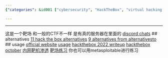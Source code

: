 ```yaml
---
{"categories": &id001 ["cybersecurity", "HackTheBox", "virtual hacking environment", "alternatives", "11topbestalternatives.com/hack-the-box/", "alternativeto.net/software/hack-the-box/", "writeups"], "category": "Cybersecurity", "date": "2022-11-29 16:12:25", "description": "HackTheBox is a cybersecurity platform that provides users with a virtual hacking environment for practice and training. Unlike traditional CTF competitions, HackTheBox features real servers to enhance the learning experience. While there are alternatives such as 11topbestalternatives.com/hack-the-box/ and alternativeto.net/software/hack-the-box/, the platform can be accessed through its official website. Additionally, numerous writeups and guides are available online to assist users in their training.", "tags": *id001, "title": "hackthebox"}

---
```


------
这是一个靶场 和一般的CTF不一样 是有真的服务器在里面的
[discord chats](https://discord.gg/senmmDM)
## alternatives
[11 hack the box alternatives](https://www.topbestalternatives.com/hack-the-box/)
[9 alternatives from alternativesto](https://alternativeto.net/software/hack-the-box/)
## usage
[official website](https://www.hackthebox.com/?ref=parrotsec)
[usage](https://blog.csdn.net/qq_45894840/article/details/123613510)
[hackthebox 2022 writeup](https://blog.csdn.net/qq_53263789/article/details/124892879)
[hackthebox october](https://zhuanlan.zhihu.com/p/162809412?utm_id=0)
[内网靶机渗透](https://zhuanlan.zhihu.com/p/371548694?utm_id=0)
[靶场练习](https://zhuanlan.zhihu.com/p/333928748?utm_id=0)
你也可以用metasploitable进行练习
